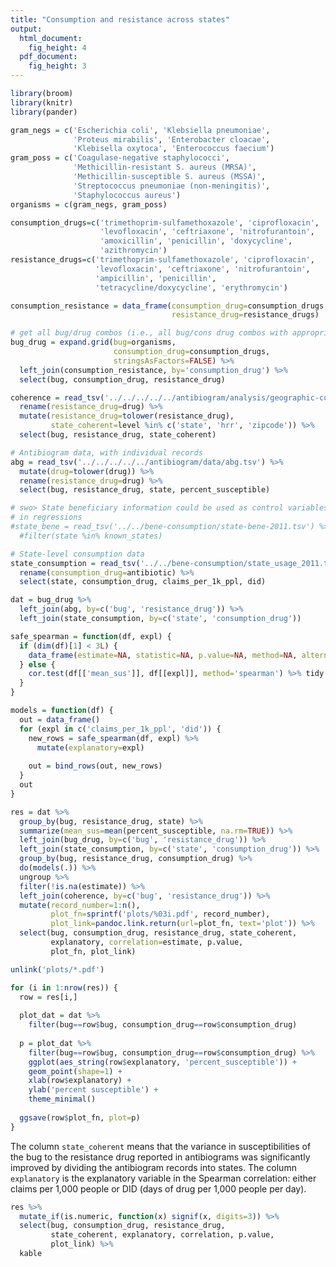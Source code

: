 ```yaml
---
title: "Consumption and resistance across states"
output:
  html_document:
    fig_height: 4
  pdf_document:
    fig_height: 3
---
```


```r
library(broom)
library(knitr)
library(pander)

gram_negs = c('Escherichia coli', 'Klebsiella pneumoniae',
              'Proteus mirabilis', 'Enterobacter cloacae',
              'Klebisella oxytoca', 'Enterococcus faecium')
gram_poss = c('Coagulase-negative staphylococci',
              'Methicillin-resistant S. aureus (MRSA)',
              'Methicillin-susceptible S. aureus (MSSA)',
              'Streptococcus pneumoniae (non-meningitis)',
              'Staphylococcus aureus')
organisms = c(gram_negs, gram_poss)

consumption_drugs=c('trimethoprim-sulfamethoxazole', 'ciprofloxacin',
                    'levofloxacin', 'ceftriaxone', 'nitrofurantoin',
                    'amoxicillin', 'penicillin', 'doxycycline',
                    'azithromycin')
resistance_drugs=c('trimethoprim-sulfamethoxazole', 'ciprofloxacin',
                   'levofloxacin', 'ceftriaxone', 'nitrofurantoin',
                   'ampicillin', 'penicillin',
                   'tetracycline/doxycycline', 'erythromycin')

consumption_resistance = data_frame(consumption_drug=consumption_drugs,
                                    resistance_drug=resistance_drugs)

# get all bug/drug combos (i.e., all bug/cons drug combos with appropriate res drugs)
bug_drug = expand.grid(bug=organisms,
                       consumption_drug=consumption_drugs,
                       stringsAsFactors=FALSE) %>%
  left_join(consumption_resistance, by='consumption_drug') %>%
  select(bug, consumption_drug, resistance_drug)
```
   
```r
coherence = read_tsv('../../../../../antibiogram/analysis/geographic-coherence/coherences.tsv') %>%
  rename(resistance_drug=drug) %>%
  mutate(resistance_drug=tolower(resistance_drug),
         state_coherent=level %in% c('state', 'hrr', 'zipcode')) %>%
  select(bug, resistance_drug, state_coherent)

# Antibiogram data, with individual records
abg = read_tsv('../../../../../antibiogram/data/abg.tsv') %>%
  mutate(drug=tolower(drug)) %>%
  rename(resistance_drug=drug) %>%
  select(bug, resistance_drug, state, percent_susceptible)

# swo> State beneficiary information could be used as control variables
# in regressions
#state_bene = read_tsv('../../bene-consumption/state-bene-2011.tsv') %>%
  #filter(state %in% known_states)

# State-level consumption data
state_consumption = read_tsv('../../bene-consumption/state_usage_2011.tsv') %>%
  rename(consumption_drug=antibiotic) %>%
  select(state, consumption_drug, claims_per_1k_ppl, did)

dat = bug_drug %>%
  left_join(abg, by=c('bug', 'resistance_drug')) %>%
  left_join(state_consumption, by=c('state', 'consumption_drug'))
```

```r
safe_spearman = function(df, expl) {
  if (dim(df)[1] < 3L) {
    data_frame(estimate=NA, statistic=NA, p.value=NA, method=NA, alternative=NA)
  } else {
    cor.test(df[['mean_sus']], df[[expl]], method='spearman') %>% tidy
  }
}

models = function(df) {
  out = data_frame()
  for (expl in c('claims_per_1k_ppl', 'did')) {
    new_rows = safe_spearman(df, expl) %>% 
      mutate(explanatory=expl)
    
    out = bind_rows(out, new_rows)
  }
  out
}

res = dat %>%
  group_by(bug, resistance_drug, state) %>%
  summarize(mean_sus=mean(percent_susceptible, na.rm=TRUE)) %>%
  left_join(bug_drug, by=c('bug', 'resistance_drug')) %>%
  left_join(state_consumption, by=c('state', 'consumption_drug')) %>%
  group_by(bug, resistance_drug, consumption_drug) %>%
  do(models(.)) %>%
  ungroup %>%
  filter(!is.na(estimate)) %>%
  left_join(coherence, by=c('bug', 'resistance_drug')) %>%
  mutate(record_number=1:n(),
         plot_fn=sprintf('plots/%03i.pdf', record_number),
         plot_link=pandoc.link.return(url=plot_fn, text='plot')) %>%
  select(bug, consumption_drug, resistance_drug, state_coherent,
         explanatory, correlation=estimate, p.value,
         plot_fn, plot_link)
```

```r
unlink('plots/*.pdf')

for (i in 1:nrow(res)) {
  row = res[i,]
  
  plot_dat = dat %>%
    filter(bug==row$bug, consumption_drug==row$consumption_drug)
  
  p = plot_dat %>%
    filter(bug==row$bug, consumption_drug==row$consumption_drug) %>%
    ggplot(aes_string(row$explanatory, 'percent_susceptible')) +
    geom_point(shape=1) +
    xlab(row$explanatory) +
    ylab('percent susceptible') +
    theme_minimal()
  
  ggsave(row$plot_fn, plot=p)
}
```

The column `state_coherent` means that the variance in susceptibilities of the bug to the resistance drug reported in antibiograms was significantly improved by dividing the antibiogram records into states. The column `explanatory` is the explanatory variable in the Spearman correlation: either claims per 1,000 people or DID (days of drug per 1,000 people per day).

```r
res %>%
  mutate_if(is.numeric, function(x) signif(x, digits=3)) %>%
  select(bug, consumption_drug, resistance_drug,
         state_coherent, explanatory, correlation, p.value,
         plot_link) %>%
  kable
```